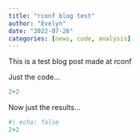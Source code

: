 ```yaml
---
title: "rconf blog test"
author: "Evelyn"
date: "2022-07-26"
categories: [news, code, analysis]
---
```


This is a test blog post made at rconf


Just the code...
```.r
2+2
```


Now just the results...
```r
#| echo: false
2+2
```
